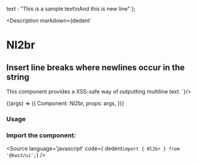 
  text : "This is a sample text\nAnd this is new line"
};

<Meta
  title="Helpers/Nl2br"
  component={Nl2br}
  args={args}
/>

<Description markdown={dedent`
  # Nl2br
  ## Insert line breaks where newlines occur in the string
  This component provides a XSS-safe way of outputting multiline text.
`}/>

<Canvas>
  <Story
  name="Nl2br"
  args={args}
  >
  {(args) => ({
    Component: Nl2br,
    props: args,
  })}
  </Story>
</Canvas>

<ArgsTable story="Nl2br" />

### Usage
### Import the component:
<Source
  language='javascript'
  code={ dedent`import { Nl2br } from '@kws3/ui';`}
/>